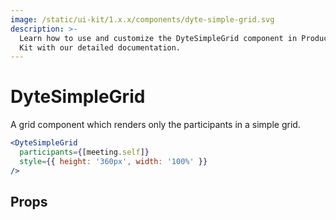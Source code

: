 ```yaml
---
image: /static/ui-kit/1.x.x/components/dyte-simple-grid.svg
description: >-
  Learn how to use and customize the DyteSimpleGrid component in ProductDB's React UI
  Kit with our detailed documentation.
---
```


# DyteSimpleGrid

A grid component which renders only the participants in a simple grid.

```jsx live
<DyteSimpleGrid
  participants={[meeting.self]}
  style={{ height: '360px', width: '100%' }}
/>
```

## Props

<PropsTable of="dyte-simple-grid" />

<head>
  <title>React UI Kit DyteSimpleGrid</title>
</head>
